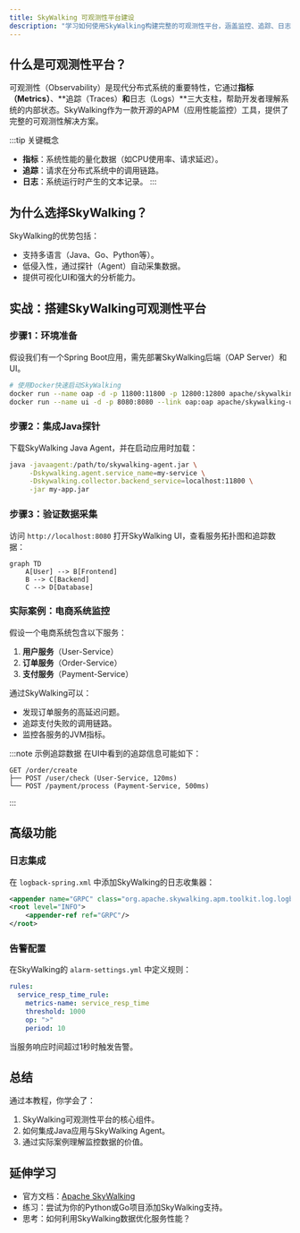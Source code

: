 ```yaml
---
title: SkyWalking 可观测性平台建设
description: "学习如何使用SkyWalking构建完整的可观测性平台，涵盖监控、追踪、日志和告警功能。"
---
```


## 什么是可观测性平台？

可观测性（Observability）是现代分布式系统的重要特性，它通过**指标（Metrics）**、**追踪（Traces）**和**日志（Logs）**三大支柱，帮助开发者理解系统的内部状态。SkyWalking作为一款开源的APM（应用性能监控）工具，提供了完整的可观测性解决方案。

:::tip 关键概念
- **指标**：系统性能的量化数据（如CPU使用率、请求延迟）。
- **追踪**：请求在分布式系统中的调用链路。
- **日志**：系统运行时产生的文本记录。
:::

## 为什么选择SkyWalking？

SkyWalking的优势包括：
- 支持多语言（Java、Go、Python等）。
- 低侵入性，通过探针（Agent）自动采集数据。
- 提供可视化UI和强大的分析能力。

## 实战：搭建SkyWalking可观测性平台

### 步骤1：环境准备
假设我们有一个Spring Boot应用，需先部署SkyWalking后端（OAP Server）和UI。

```bash
# 使用Docker快速启动SkyWalking
docker run --name oap -d -p 11800:11800 -p 12800:12800 apache/skywalking-oap-server
docker run --name ui -d -p 8080:8080 --link oap:oap apache/skywalking-ui
```

### 步骤2：集成Java探针
下载SkyWalking Java Agent，并在启动应用时加载：

```bash
java -javaagent:/path/to/skywalking-agent.jar \
     -Dskywalking.agent.service_name=my-service \
     -Dskywalking.collector.backend_service=localhost:11800 \
     -jar my-app.jar
```

### 步骤3：验证数据采集
访问 `http://localhost:8080` 打开SkyWalking UI，查看服务拓扑图和追踪数据：

```mermaid
graph TD
    A[User] --> B[Frontend]
    B --> C[Backend]
    C --> D[Database]
```

### 实际案例：电商系统监控
假设一个电商系统包含以下服务：
1. **用户服务**（User-Service）
2. **订单服务**（Order-Service）
3. **支付服务**（Payment-Service）

通过SkyWalking可以：
- 发现订单服务的高延迟问题。
- 追踪支付失败的调用链路。
- 监控各服务的JVM指标。

:::note 示例追踪数据
在UI中看到的追踪信息可能如下：
```
GET /order/create
├── POST /user/check (User-Service, 120ms)
└── POST /payment/process (Payment-Service, 500ms)
```
:::

## 高级功能

### 日志集成
在 `logback-spring.xml` 中添加SkyWalking的日志收集器：
```xml
<appender name="GRPC" class="org.apache.skywalking.apm.toolkit.log.logback.v1.x.log.GRPCLogClientAppender"/>
<root level="INFO">
    <appender-ref ref="GRPC"/>
</root>
```

### 告警配置
在SkyWalking的 `alarm-settings.yml` 中定义规则：
```yaml
rules:
  service_resp_time_rule:
    metrics-name: service_resp_time
    threshold: 1000
    op: ">"
    period: 10
```
当服务响应时间超过1秒时触发告警。

## 总结

通过本教程，你学会了：
1. SkyWalking可观测性平台的核心组件。
2. 如何集成Java应用与SkyWalking Agent。
3. 通过实际案例理解监控数据的价值。

## 延伸学习

- 官方文档：[Apache SkyWalking](https://skywalking.apache.org/)
- 练习：尝试为你的Python或Go项目添加SkyWalking支持。
- 思考：如何利用SkyWalking数据优化服务性能？